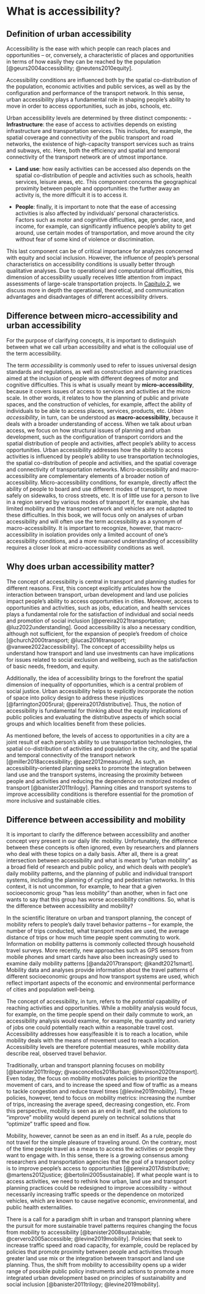 # What is accessibility?

## Definition of urban accessibility

Accessibility is the ease with which people can reach places and opportunities – or, conversely, a characteristic of places and opportunities in terms of how easily they can be reached by the population [@geurs2004accessibility; @neutens2010equity].

Accessibility conditions are influenced both by the spatial co-distribution of the population, economic activities and public services, as well as by the configuration and performance of the transport network. In this sense, urban accessibility plays a fundamental role in shaping people's ability to move in order to access opportunities, such as jobs, schools, etc.

Urban accessibility levels are determined by three distinct components:
- **Infrastructure**: the ease of access to activities depends on existing infrastructure and transportation services. This includes, for example, the spatial coverage and connectivity of the public transport and road networks, the existence of high-capacity transport services such as trains and subways, etc. Here, both the efficiency and spatial and temporal connectivity of the transport network are of utmost importance.

- **Land use**: how easily activities can be accessed also depends on the spatial co-distribution of people and activities such as schools, health services, leisure areas, etc. This component concerns the geographical proximity between people and opportunities: the further away an activity is, the more difficult it is to access it.

- **People**: finally, it is important to note that the ease of accessing activities is also affected by individuals' personal characteristics. Factors such as motor and cognitive difficulties, age, gender, race, and income, for example, can significantly influence people's ability to get around, use certain modes of transportation, and move around the city without fear of some kind of violence or discrimination.

This last component can be of critical importance for analyzes concerned with equity and social inclusion. However, the influence of people's personal characteristics on accessibility conditions is usually better through qualitative analyses. Due to operational and computational difficulties, this dimension of accessibility usually receives little attention from impact assessments of large-scale transportation projects. In [Capítulo 2](2_indicadores.en.qmd), we discuss more in depth the operational, theoretical, and communication advantages and disadvantages of different accessibility drivers.


## Difference between micro-accessibility and urban accessibility

For the purpose of clarifying concepts, it is important to distinguish between what we call urban accessibility and what is the colloquial use of the term accessibility.


The term *accessibility* is commonly used to refer to issues universal design standards and regulations, as well as construction and planning practices aimed at the inclusion of people with different degrees of motor and cognitive difficulties. This is what is usually meant by **micro-accessibility**, because it covers issues of access to services and activities at the micro scale. In other words, it relates to how the planning of public and private spaces, and the construction of vehicles, for example, affect the ability of individuals to be able to access places, services, products, etc.
*Urban accessibility*, in turn, can be understood as **macro-accessibility**, because it deals with a broader understanding of access. When we talk about urban access, we focus on how structural issues of planning and urban development, such as the configuration of transport corridors and the spatial distribution of people and activities, affect people's ability to access opportunities. Urban accessibility addresses how the ability to access activities is influenced by people's ability to use transportation technologies, the spatial co-distribution of people and activities, and the spatial coverage and connectivity of transportation networks.
Micro-accessibility and macro-accessibility are complementary elements of a broader notion of accessibility. Micro-accessibility conditions, for example, directly affect the ability of people to board and use different modes of transport, to move safely on sidewalks, to cross streets, etc. It is of little use for a person to live in a region served by various modes of transport if, for example, she has limited mobility and the transport network and vehicles are not adapted to these difficulties. In this book, we will focus only on analyses of urban accessibility and will often use the term accessibility as a synonym of macro-accessibility. It is important to recognize, however, that macro-accessibility in isolation provides only a limited account of one’s accessibility conditions, and a more nuanced understanding of accessibility requires a closer look at micro-accessibility conditions as well.

## Why does urban accessibility matter?

The concept of accessibility is central in transport and planning studies for different reasons. First, this concept explicitly articulates how the interaction between transport, urban development and land use policies impact people's ability to access opportunities in cities. Moreover, access to opportunities and activities, such as jobs, education, and health services plays a fundamental role for the satisfaction of individual and social needs and promotion of social inclusion [@pereira2021transportation; @luz2022understanding]. Good accessibility is also a necessary condition, although not sufficient, for the expansion of people's freedom of choice [@church2000transport; @lucas2016transport; @vanwee2022accessibility]. The concept of accessibility helps us understand how transport and land use investments can have implications for issues related to social exclusion and wellbeing, such as the satisfaction of basic needs, freedom, and equity.

Additionally, the idea of accessibility brings to the forefront the spatial dimension of inequality of opportunities, which is a central problem of social justice. Urban accessibility helps to explicitly incorporate the notion of space into policy design to address these injustices [@farrington2005rural; @pereira2017distributive]. Thus, the notion of accessibility is fundamental for thinking about the equity implications of public policies and evaluating the distributive aspects of which social groups and which localities benefit from these policies.

As mentioned before, the levels of access to opportunities in a city are a joint result of each person's ability to use transportation technologies, the spatial co-distribution of activities and population in the city, and the spatial and temporal connectivity of the transport network  [@miller2018accessibility; @paez2012measuring]. As such, an accessibility-oriented planning seeks to promote the integration between land use and the transport systems, increasing the proximity between people and activities and reducing the dependence on motorized modes of transport [@banister2011trilogy]. Planning cities and transport systems to improve accessibility conditions is therefore essential for the promotion of more inclusive and sustainable cities.

## Difference between accessibility and mobility

It is important to clarify the difference between accessibility and another concept very present in our daily life: mobility. Unfortunately, the difference between these concepts is often ignored, even by researchers and planners who deal with these topics on a daily basis. After all, there is a great intersection between accessibility and what is meant by "urban mobility" as a broad field of research and public policy, and which deals with people's daily mobility patterns, and the planning of public and individual transport systems, including the planning of cycling and pedestrian networks. In this context, it is not uncommon, for example, to hear that a given socioeconomic group "has less mobility" than another, when in fact one wants to say that this group has worse accessibility conditions. So, what is the difference between accessibility and mobility?

In the scientific literature on urban and transport planning, the concept of mobility refers to people’s daily travel behavior patterns – for example, the number of trips conducted, what transport modes are used, the average distance of trips or how much time people spent commuting to work. Information on mobility patterns is commonly collected through household travel surveys. More recently, new approaches such as GPS sensors from mobile phones and smart cards have also been increasingly used to examine daily mobility patterns [@anda2017transport; @kandt2021smart]. Mobility data and analyses provide information about the travel patterns of different socioeconomic groups and how transport systems are used, which reflect important aspects of the economic and environmental performance of cities and population well-being.

The concept of accessibility, in turn, refers to the *potential* capability of reaching activities and opportunities. While a mobility analysis would focus, for example, on the time people spend on their daily commute to work, an accessibility analysis would examine, for example, the quantity and variety of jobs one could potentially reach within a reasonable travel cost. Accessibility addresses how easy/feasible it is to reach a location, while mobility deals with the means of movement used to reach a location. Accessibility levels are therefore potential measures, while mobility data describe real, observed travel behavior.

Traditionally, urban and transport planning focuses on mobility [@banister2011trilogy; @vasconcellos2018urban; @levinson2020transport]. Even today, the focus on mobility motivates policies to prioritize the movement of cars, and to increase the speed and flow of traffic as a means to tackle congestion and reduce travel times [@levine2019mobility]. These policies, however, tend to focus on mobility metrics: increasing the number of trips, increasing the average speed, decreasing congestion, etc. From this perspective, mobility is seen as an end in itself, and the solutions to "improve" mobility would depend purely on technical solutions that "optimize" traffic speed and flow.

Mobility, however, cannot be seen as an end in itself. As a rule, people do not travel for the simple pleasure of traveling around. On the contrary, most of the time people travel as a means to access the activities or people they want to engage with. In this sense, there is a growing consensus among researchers and transportation agencies that the goal of a transport policy is to improve people’s access to opportunities [@pereira2017distributive; @martens2012justice; @bertolini2005sustainable]. If what people want is to access activities, we need to rethink how urban, land use and transport planning practices could be redesigned to improve accessibility - without necessarily increasing traffic speeds or the dependence on motorized vehicles, which are known to cause negative economic, environmental, and public health externalities.

There is a call for a paradigm shift in urban and transport planning where the pursuit for more sustainable travel patterns requires changing the focus from mobility to accessibility [@banister2008sustainable; @cervero2005accessible; @levine2019mobility]. Policies that seek to increase traffic speed and road capacity, for example, could be replaced by policies that promote proximity between people and activities through greater land use mix or the integration between transport and land use planning. Thus, the shift from mobility to accessibility opens up a wider range of possible public policy instruments and actions to promote a more integrated urban development based on principles of sustainability and social inclusion [@banister2011trilogy; @levine2019mobility].


